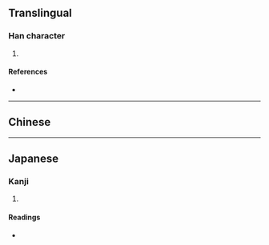 {{character info/new}}
==Translingual==

===Han character===
{{Han char|rn=30|rad=口|as=18|sn=21|four=67086|canj=RGKC|ids=⿰口贅}}

# {{defn|Han|sort=口18}}

====References====
* {{Han ref|kx=0214.240|dkj=04608|dj=0437.120|hdz=10705.100|uh=56BD|ud=22205|bh=F5C5|bd=62917}}

----

==Chinese==
{{zh-see|啜|v}}

----

==Japanese==

===Kanji===
{{ja-kanji|grade=|rs=口18}}

# {{defn|lang=ja|sort=口18}}

====Readings====
* {{ja-readings|on=[[せつ]] (setsu)|kun=}}